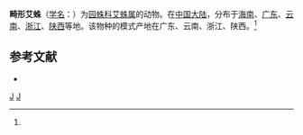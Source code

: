 {{Speciesbox 
| taxon = Cyclosa informis
| binomial_authority = (Yin, Zhu & Wang, 1995)<ref name='id13609'>{{cite web| url =http://www.bioinfo.cn/db05/BjdwSpecies.php?action=view&id=13609| title =畸形艾蛛| work =《中国动物物种编目数据库》| publisher =中国科学院微生物研究所| author =中国科学院动物研究所| accessdate =2009-04-28| deadurl =yes| archiveurl =https://web.archive.org/web/20160305014152/http://www.bioinfo.cn/db05/BjdwSpecies.php?action=view&id=13609| archivedate =2016-03-05}}</ref>
}}

'''畸形艾蛛'''（[[学名|学名]]：{{lang|la|''Cyclosa informis''}}）为[[园蛛科|园蛛科]][[艾蛛属|艾蛛属]]的动物。在[[中国大陆|中国大陆]]，分布于[[海南|海南]]、[[广东|广东]]、[[云南|云南]]、[[浙江|浙江]]、[[陕西|陕西]]等地。该物种的模式产地在广东、云南、浙江、陕西。<ref name='id13609'/>

== 参考文献 ==
{{reflist}}
* {{cite web |title=畸形艾蛛 |url=http://www.papc.cn/html/folder/846995-1.htm |website=中国自然保护区生物标本资源共享平台}}
{{taxonbar}}
[[Category:_1995年描述的动物|J]]
[[Category:艾蛛属|J]]